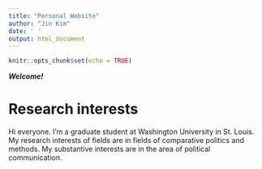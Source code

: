 ```yaml
---
title: "Personal Website"
author: "Jin Kim"
date: ' '
output: html_document
---
```


```r
knitr::opts_chunk$set(echo = TRUE)
```

***Welcome!***

# Research interests

Hi everyone. I'm a graduate student at Washington University in St. Louis. My research interests of fields are in fields of comparative politics and methods. My substantive interests are in the area of political communication.